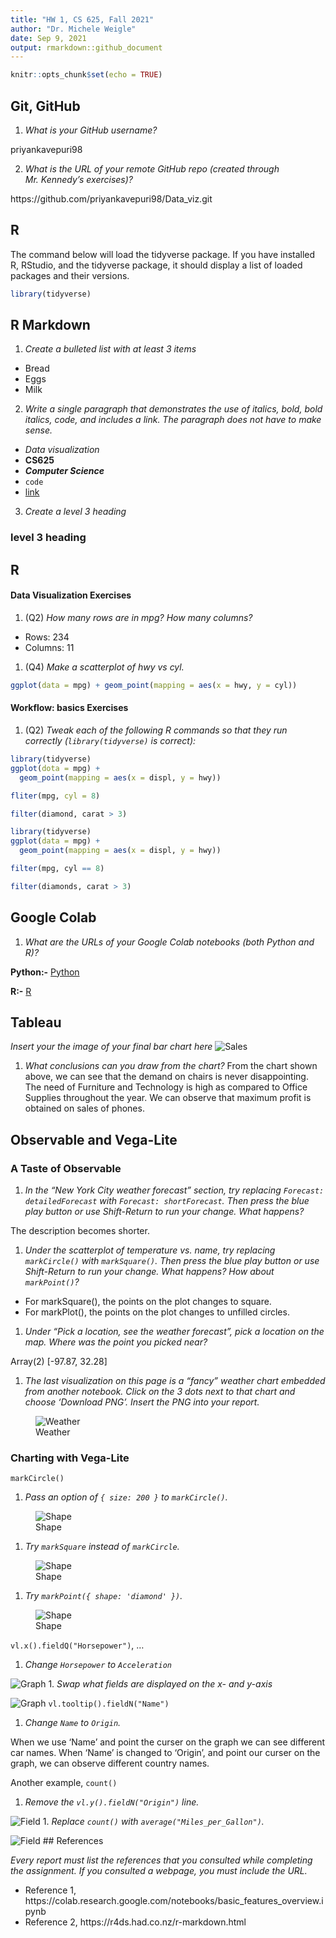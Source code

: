 ```yaml
---
title: "HW 1, CS 625, Fall 2021"
author: "Dr. Michele Weigle"
date: Sep 9, 2021
output: rmarkdown::github_document
---
```


```r
knitr::opts_chunk$set(echo = TRUE)
```

## Git, GitHub

1. *What is your GitHub username?*

priyankavepuri98

2. *What is the URL of your remote GitHub repo (created through Mr. Kennedy's exercises)?*

https://github.com/priyankavepuri98/Data_viz.git

## R

The command below will load the tidyverse package.  If you have installed R, RStudio, and the tidyverse package, it should display a list of loaded packages and their versions.
```r
library(tidyverse)

```

## R Markdown 

1. *Create a bulleted list with at least 3 items*
* Bread
*	Eggs
*	Milk


2. *Write a single paragraph that demonstrates the use of italics, bold, bold italics, code, and includes a link. The paragraph does not have to make sense.*

* *Data visualization*
* **CS625**
* ***Computer Science***
* `code`
* [link](https://www.odu.edu)


3. *Create a level 3 heading*

### level 3 heading

## R 

#### Data Visualization Exercises

1. (Q2) *How many rows are in mpg? How many columns?*

* Rows: 234
* Columns: 11

1. (Q4) *Make a scatterplot of hwy vs cyl.*

```r
ggplot(data = mpg) + geom_point(mapping = aes(x = hwy, y = cyl))
```

#### Workflow: basics Exercises

1. (Q2) *Tweak each of the following R commands so that they run correctly (`library(tidyverse)` is correct):*

```r
library(tidyverse)
ggplot(dota = mpg) + 
  geom_point(mapping = aes(x = displ, y = hwy))

fliter(mpg, cyl = 8)

filter(diamond, carat > 3)
```

```r
library(tidyverse)
ggplot(data = mpg) + 
  geom_point(mapping = aes(x = displ, y = hwy))

filter(mpg, cyl == 8)

filter(diamonds, carat > 3)
```

## Google Colab

1. *What are the URLs of your Google Colab notebooks (both Python and R)?*

**Python:-**
[Python](https://colab.research.google.com/drive/1LYOt0plk1W3ug7LEOB8mdv7-G5usZce1?usp=sharing)

**R:-**
[R](https://colab.research.google.com/drive/1NeTCTCFNGoZ-_xKirGhOJW2mCJhnJI-k?usp=sharing)

## Tableau

*Insert your the image of your final bar chart here*
![Sales](Bar chart for Sales in Central.png)


1. *What conclusions can you draw from the chart?*
From the chart shown above, we can see that the demand on chairs is never disappointing. The need of Furniture and Technology is high as compared to Office Supplies throughout the year. We can observe that maximum profit is obtained on sales of phones.


## Observable and Vega-Lite

### A Taste of Observable

1. *In the "New York City weather forecast" section, try replacing `Forecast: detailedForecast` with `Forecast: shortForecast`. Then press the blue play button  or use Shift-Return to run your change. What happens?*

The description becomes shorter.


1. *Under the scatterplot of temperature vs. name, try replacing `markCircle()` with `markSquare()`. Then press the blue play button  or use Shift-Return to run your change. What happens? How about `markPoint()`?*

* For markSquare(), the points on the plot changes to square.
* For markPlot(), the points on the plot changes to unfilled circles.

1. *Under "Pick a location, see the weather forecast", pick a location on the map.  Where was the point you picked near?*

Array(2) [-97.87, 32.28]

1. *The last visualization on this page is a "fancy" weather chart embedded from another notebook.  Click on the 3 dots next to that chart and choose 'Download PNG'.  Insert the PNG into your report.*

![Weather](Weather Chart.png)


### Charting with Vega-Lite

`markCircle()`

1. *Pass an option of `{ size: 200 }` to `markCircle()`.*

![Shape](200.png)


1. *Try `markSquare` instead of `markCircle`.*

![Shape](Square.png)

1. *Try `markPoint({ shape: 'diamond' })`.*

![Shape](diamond.png)

`vl.x().fieldQ("Horsepower")`, ...

1. *Change `Horsepower` to `Acceleration`*

![Graph](Acceleration.png)
1. *Swap what fields are displayed on the x- and y-axis*

![Graph](Swap.png)
`vl.tooltip().fieldN("Name")`

1. *Change `Name` to `Origin`.*

When we use 'Name' and point the curser on the graph we can see different car names. When 'Name' is changed to 'Origin', and point our curser on the graph, we can observe different country names.

Another example, `count()`

1. *Remove the `vl.y().fieldN("Origin")` line.*

![Field](Origin removed.png)
1. *Replace `count()` with `average("Miles_per_Gallon")`.*

![Field](Replaced count.png)
## References

*Every report must list the references that you consulted while completing the assignment. If you consulted a webpage, you must include the URL.*

*  Reference 1, https://colab.research.google.com/notebooks/basic_features_overview.ipynb
*  Reference 2, https://r4ds.had.co.nz/r-markdown.html

